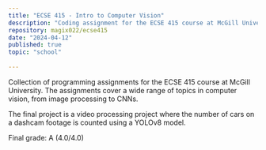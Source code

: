 ```yaml
---
title: "ECSE 415 - Intro to Computer Vision"
description: "Coding assignment for the ECSE 415 course at McGill University."
repository: magix022/ecse415
date: "2024-04-12"
published: true
topic: "school"
  
---
```


Collection of programming assignments for the ECSE 415 course at McGill University. The assignments cover a wide range of topics in computer vision, from image processing to CNNs.

The final project is a video processing project where the number of cars on a dashcam footage is counted using a YOLOv8 model.

Final grade: A (4.0/4.0)